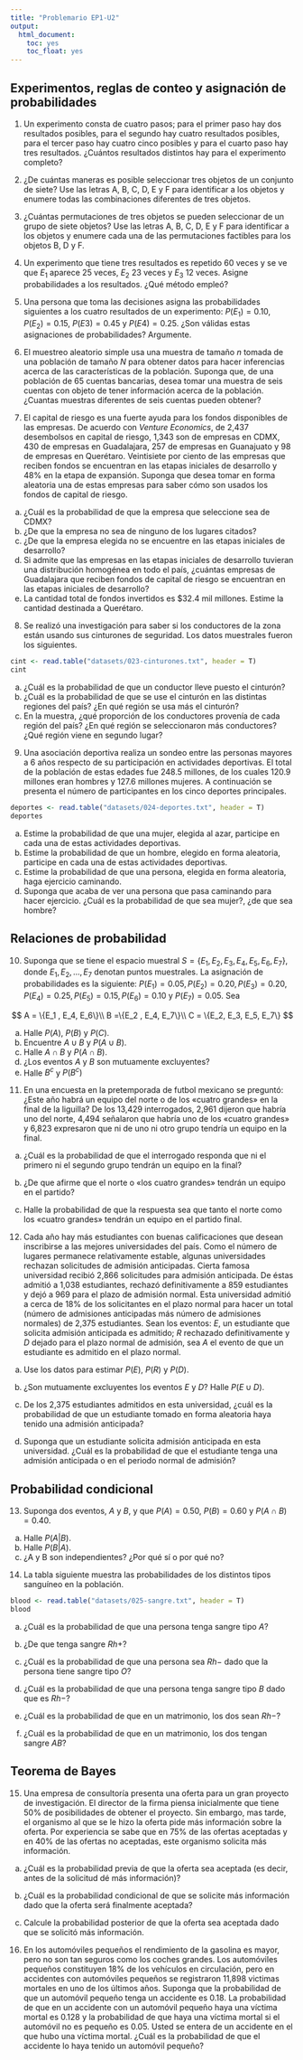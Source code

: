 ```yaml
---
title: "Problemario EP1-U2"
output:
  html_document:
    toc: yes
    toc_float: yes
---
```


## Experimentos, reglas de conteo y asignación de probabilidades

1. Un experimento consta de cuatro pasos; para el primer paso hay dos resultados posibles, para el segundo hay cuatro resultados posibles, para el tercer paso hay cuatro cinco posibles y para el cuarto paso hay tres resultados. ¿Cuántos resultados distintos hay para el experimento completo?

2. ¿De cuántas maneras es posible seleccionar tres objetos de un conjunto de siete? Use las letras A, B, C, D, E y F para identificar a los objetos y enumere todas las combinaciones diferentes de tres objetos.

3. ¿Cuántas permutaciones de tres objetos se pueden seleccionar de un grupo de siete objetos? Use las letras A, B, C, D, E y F para identificar a los objetos y enumere cada una de las permutaciones factibles para los objetos B, D y F.

4. Un experimento que tiene tres resultados es repetido 60 veces y se ve que $E_1$  aparece 25 veces, $E_2$ 23 veces y $E_3$ 12 veces. Asigne probabilidades a los resultados. ¿Qué método empleó?

5. Una persona que toma las decisiones asigna las probabilidades siguientes a los cuatro resultados
de un experimento: $P(E_1)= 0.10$, $P(E_2)= 0.15$, $P(E3) = 0.45$ y $P(E4)= 0.25$. ¿Son válidas estas asignaciones de probabilidades? Argumente.

6. El muestreo aleatorio simple usa una muestra de tamaño $n$ tomada de una población de tamaño $N$ para obtener datos para hacer inferencias acerca de las características de la población. Suponga que, de una población de 65 cuentas bancarias, desea tomar una muestra de seis cuentas con objeto de tener información acerca de la población. ¿Cuantas muestras diferentes de seis cuentas pueden obtener?

7. El capital de riesgo es una fuerte ayuda para los fondos disponibles de las empresas. De acuerdo con _Venture Economics_, de 2,437 desembolsos en capital de riesgo, 1,343 son de empresas en CDMX, 430 de empresas en Guadalajara, 257 de empresas en Guanajuato y 98 de empresas en Querétaro. Veintisiete por ciento de las empresas que reciben fondos se encuentran en las etapas iniciales de desarrollo y 48% en la etapa de expansión. Suponga que desea tomar en forma aleatoria una de estas empresas para saber cómo son usados los fondos de capital de riesgo.

a. ¿Cuál es la probabilidad de que la empresa que seleccione sea de CDMX?
b. ¿De que la empresa no sea de ninguno de los lugares citados?
c. ¿De que la empresa elegida no se encuentre en las etapas iniciales de desarrollo?
d. Si admite que las empresas en las etapas iniciales de desarrollo tuvieran una distribución homogénea en todo el país, ¿cuántas empresas de Guadalajara que reciben fondos de capital de riesgo se encuentran en las etapas iniciales de desarrollo?
e. La cantidad total de fondos invertidos es $32.4 mil millones. Estime la cantidad destinada a Querétaro.

8. Se realizó una investigación para saber si los conductores de la zona están usando sus cinturones de seguridad. Los datos muestrales fueron los siguientes.

```r
cint <- read.table("datasets/023-cinturones.txt", header = T)
cint
```

a. ¿Cuál es la probabilidad de que un conductor lleve puesto el cinturón?
b. ¿Cuál es la probabilidad de que se use el cinturón en las distintas regiones del país? ¿En qué región se usa más el cinturón?
d. En la muestra, ¿qué proporción de los conductores provenía de cada región del país? ¿En qué región se seleccionaron más conductores? ¿Qué región viene en segundo lugar?

9. Una asociación deportiva realiza un sondeo entre las personas mayores a 6 años respecto de su participación en actividades deportivas. El total de la población de estas edades fue 248.5 millones, de los cuales 120.9 millones eran hombres y
127.6 millones mujeres. A continuación se presenta el número de participantes en los cinco deportes principales.

```r
deportes <- read.table("datasets/024-deportes.txt", header = T)
deportes
```

a. Estime la probabilidad de que una mujer, elegida al azar, participe en cada una de estas actividades deportivas.
b. Estime la probabilidad de que un hombre, elegido en forma aleatoria, participe en cada una de estas actividades deportivas.
c. Estime la probabilidad de que una persona, elegida en forma aleatoria, haga ejercicio caminando.
d. Suponga que acaba de ver una persona que pasa caminando para hacer ejercicio. ¿Cuál es la probabilidad de que sea mujer?, ¿de que sea hombre?

## Relaciones de probabilidad

10. Suponga que se tiene el espacio muestral $S= \{E_1, E_2, E_3, E_4, E_5, E_6, E_7\}$, donde $E_1, E_2, ..., E_7$ denotan puntos muestrales. La asignación de probabilidades es la siguiente: $P(E_1) =0.05, P(E_2)=0.20, P(E_3) = 0.20, P(E_4) = 0.25, P(E_5)= 0.15, P(E_6) = 0.10$ y $P(E_7) = 0.05$. Sea

$$
A = \{E_1 , E_4, E_6\}\\
B =\{E_2 , E_4, E_7\}\\
C = \{E_2, E_3, E_5, E_7\}
$$

a. Halle $P(A)$, $P(B)$ y $P(C)$.
b. Encuentre $A \cup B$ y $P(A \cup B)$.
c. Halle $A \cap B$ y $P(A \cap B)$.
d. ¿Los eventos $A$ y $B$ son mutuamente excluyentes?
e. Halle $B^c$ y $P(B^c)$

11. En una encuesta en la pretemporada de futbol mexicano se preguntó: ¿Este año habrá un equipo del norte o de los «cuatro grandes» en la final de la liguilla? De los 13,429 interrogados, 2,961 dijeron que habría uno del norte, 4,494 señalaron que habría uno de los «cuatro grandes» y 6,823 expresaron que ni de uno ni otro grupo tendría un equipo en la final.

a. ¿Cuál es la probabilidad de que el interrogado responda que ni el primero ni el segundo grupo tendrán un equipo en la final?

b. ¿De que afirme que el norte o «los cuatro grandes» tendrán un equipo en el partido?
c. Halle la probabilidad de que la respuesta sea que tanto el norte como los «cuatro grandes» tendrán un equipo en el partido final.

12. Cada año hay más estudiantes con buenas calificaciones que desean inscribirse a las mejores universidades del país. Como el número de lugares permanece relativamente estable, algunas universidades rechazan solicitudes de admisión anticipadas. Cierta famosa universidad recibió 2,866 solicitudes para admisión anticipada. De éstas admitió a 1,038 estudiantes, rechazó definitivamente a 859 estudiantes y dejó a 969 para el plazo de admisión normal. Esta universidad admitió a cerca de 18% de los solicitantes en el plazo normal para hacer un total (número de admisiones anticipadas más número de admisiones normales) de 2,375 estudiantes. Sean los eventos: $E$, un estudiante que solicita admisión anticipada es admitido; $R$ rechazado definitivamente y $D$ dejado para el plazo normal de admisión, sea $A$ el evento de que un estudiante es admitido en el plazo normal.

a. Use los datos para estimar $P(E)$, $P(R)$ y $P(D)$.

b. ¿Son mutuamente excluyentes los eventos $E$ y $D$? Halle $P(E \cup D)$.

c. De los 2,375 estudiantes admitidos en esta universidad, ¿cuál es la probabilidad de que un estudiante tomado en forma aleatoria haya tenido una admisión anticipada?

d. Suponga que un estudiante solicita admisión anticipada en esta universidad. ¿Cuál es la probabilidad de que el estudiante tenga una admisión anticipada o en el periodo normal de admisión?

## Probabilidad condicional

13. Suponga dos eventos, $A$ y $B$, y que $P(A)= 0.50$, $P(B) = 0.60$ y $P(A \cap B) = 0.40$.
a. Halle $P(A | B)$.
b. Halle $P(B | A)$.
c. ¿A y B son independientes? ¿Por qué sí o por qué no?

14. La tabla siguiente muestra las probabilidades de los distintos tipos sanguíneo en la población.

```r
blood <- read.table("datasets/025-sangre.txt", header = T)
blood
```

a. ¿Cuál es la probabilidad de que una persona tenga sangre tipo $A$?

b. ¿De que tenga sangre $Rh+$?

c. ¿Cuál es la probabilidad de que una persona sea $Rh-$ dado que la persona tiene sangre tipo $O$?

d. ¿Cuál es la probabilidad de que una persona tenga sangre tipo $B$ dado que es $Rh-$?

e. ¿Cuál es la probabilidad de que en un matrimonio, los dos sean $Rh-$?

f. ¿Cuál es la probabilidad de que en un matrimonio, los dos tengan sangre $AB$?

## Teorema de Bayes

15. Una empresa de consultoría presenta una oferta para un gran proyecto de investigación. El director de la firma piensa inicialmente que tiene 50% de posibilidades de obtener el proyecto. Sin embargo, mas tarde, el organismo al que se le hizo la oferta pide más información sobre la oferta. Por experiencia se sabe que en 75% de las ofertas aceptadas y en 40% de las ofertas no aceptadas, este organismo solicita más información.

a. ¿Cuál es la probabilidad previa de que la oferta sea aceptada (es decir, antes de la solicitud dé más información)?

b. ¿Cuál es la probabilidad condicional de que se solicite más información dado que la oferta será finalmente aceptada?

c. Calcule la probabilidad posterior de que la oferta sea aceptada dado que se solicitó más información.

16. En los automóviles pequeños el rendimiento de la gasolina es mayor, pero no son tan seguros como los coches grandes. Los automóviles pequeños constituyen 18% de los vehículos en circulación, pero en accidentes con automóviles pequeños se registraron 11,898 victimas mortales en uno de los últimos años. Suponga que la probabilidad de que un automóvil pequeño tenga un accidente es 0.18. La probabilidad de que en un accidente con un automóvil pequeño haya una víctima mortal es 0.128 y la probabilidad de que haya una víctima mortal si el automóvil no es pequeño es 0.05. Usted se entera de un accidente en el que hubo una víctima mortal. ¿Cuál es la probabilidad de que el accidente lo haya tenido un automóvil pequeño?




